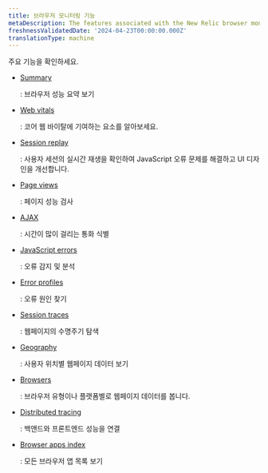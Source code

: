 ```yaml
---
title: 브라우저 모니터링 기능
metaDescription: The features associated with the New Relic browser monitoring Pro and Pro+SPA agents.
freshnessValidatedDate: '2024-04-23T00:00:00.000Z'
translationType: machine
---
```


주요 <InlinePopover type="browser"/>기능을 확인하세요.

* <DNT>[Summary](/docs/browser/browser-monitoring/getting-started/browser-summary-page/)</DNT>

  : 브라우저 성능 요약 보기

* <DNT>[Web vitals](/docs/journey-performance/guide-to-monitoring-core-web-vitals)</DNT>

  : 코어 웹 바이탈에 기여하는 요소를 알아보세요.

* <DNT>[Session replay](/docs/browser/browser-monitoring/browser-pro-features/session-replay)</DNT>

  : 사용자 세션의 실시간 재생을 확인하여 JavaScript 오류 문제를 해결하고 UI 디자인을 개선합니다.

* <DNT>[Page views](/docs/browser/new-relic-browser/browser-pro-features/page-views-examine-page-performance/)</DNT>

  : 페이지 성능 검사

* <DNT>[AJAX](/docs/browser/browser-monitoring/browser-pro-features/ajax-page-identify-time-consuming-calls/)</DNT>

  : 시간이 많이 걸리는 통화 식별

* <DNT>[JavaScript errors](/docs/browser/new-relic-browser/browser-pro-features/javascript-errors-page-detect-analyze-errors/)</DNT>

  : 오류 감지 및 분석

* <DNT>[Error profiles](/docs/browser/new-relic-browser/browser-pro-features/browser-error-profiles-find-error-causes/)</DNT>

  : 오류 원인 찾기

* <DNT>[Session traces](/docs/browser/browser-monitoring/browser-pro-features/session-traces-explore-webpages-life-cycle/)</DNT>

  : 웹페이지의 수명주기 탐색

* <DNT>[Geography](/docs/browser/new-relic-browser/browser-pro-features/geography-webpage-metrics-location/)</DNT>

  : 사용자 위치별 웹페이지 데이터 보기

* <DNT>[Browsers](/docs/browser/new-relic-browser/browser-pro-features/browsers-problem-patterns-type-or-platform/)</DNT>

  : 브라우저 유형이나 플랫폼별로 웹페이지 데이터를 봅니다.

* <DNT>[Distributed tracing](/docs/browser/new-relic-browser/browser-pro-features/browser-data-distributed-tracing/)</DNT>

  : 백앤드와 프론트엔드 성능을 연결

* <DNT>[Browser apps index](/docs/browser/new-relic-browser/getting-started/browser-apps-index/)</DNT>

  : 모든 브라우저 앱 목록 보기